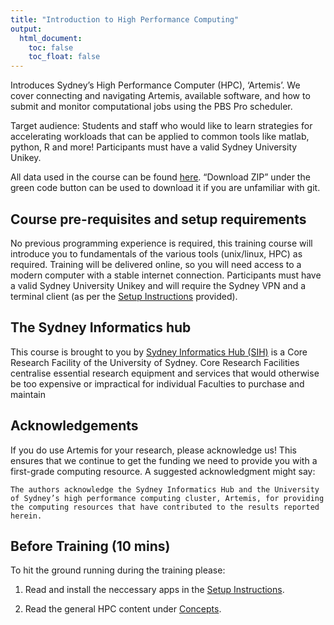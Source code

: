 ```yaml
---
title: "Introduction to High Performance Computing"
output:
  html_document:
    toc: false
    toc_float: false
---
```



Introduces Sydney’s High Performance Computer (HPC), ‘Artemis’. We cover connecting and navigating Artemis, available software, and how to submit and monitor computational jobs using the PBS Pro scheduler. 

Target audience: Students and staff who would like to learn strategies for accelerating workloads that can be applied to common tools like matlab, python, R and more! Participants must have a valid Sydney University Unikey.

All data used in the course can be found [here](https://github.com/kmarsyd/IntroHPCData/tree/main). "Download ZIP" under the green code button can be used to download it if you are unfamiliar with git. 


## Course pre-requisites and setup requirements

No previous programming experience is required, this training course will introduce you to fundamentals of the various tools (unix/linux, HPC) as required. Training will be delivered online, so you will need access to a modern computer with a stable internet connection. Participants must have a valid Sydney University Unikey and will require the Sydney VPN and a terminal client (as per the [Setup Instructions](./setup.qmd) provided).

## The Sydney Informatics hub

This course is brought to you by [Sydney Informatics Hub (SIH)](https://informatics.sydney.edu.au) is a Core Research Facility of the University of Sydney. Core Research Facilities centralise essential research equipment and services that would otherwise be too expensive or impractical for individual Faculties to purchase and maintain


## Acknowledgements

If you do use Artemis for your research, please acknowledge us! This ensures that we continue to get the funding we need to provide you with a first-grade computing resource. A suggested acknowledgment might say:

`The authors acknowledge the Sydney Informatics Hub and the University of Sydney’s high performance computing cluster, Artemis, for providing the computing resources that have contributed to the results reported herein.`


## Before Training (10 mins)

To hit the ground running during the training please:

1. Read and install the neccessary apps in the [Setup Instructions](./setup.html).

2. Read the general HPC content under [Concepts](./notebooks/02_connect.qmd).


